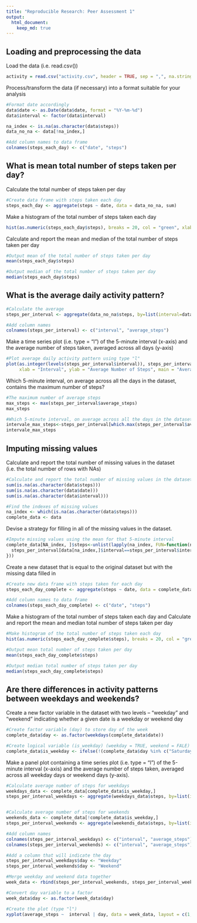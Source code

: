```yaml
---
title: "Reproducible Research: Peer Assessment 1"
output: 
  html_document:
    keep_md: true
---
```



## Loading and preprocessing the data

Load the data (i.e. read.csv())

```r
activity = read.csv("activity.csv", header = TRUE, sep = ",", na.strings = "NA")
```

Process/transform the data (if necessary) into a format suitable for your analysis

```r
#Format date accordingly
data$date <- as.Date(data$date, format = "%Y-%m-%d")
data$interval <- factor(data$interval)

na_index <- is.na(as.character(data$steps))
data_no_na <- data[!na_index,]

#Add column names to data frame
colnames(steps_each_day) <- c("date", "steps")
```

## What is mean total number of steps taken per day?

Calculate the total number of steps taken per day

```r
#Create data frame with steps taken each day
steps_each_day <- aggregate(steps ~ date, data = data_no_na, sum)
```

Make a histogram of the total number of steps taken each day

```r
hist(as.numeric(steps_each_day$steps), breaks = 20, col = "green", xlab = "Number of Steps", main= "Histogram of the Total Number of Steps Taken Each Day")
```

Calculate and report the mean and median of the total number of steps taken per day

```r
#Output mean of the total number of steps taken per day
mean(steps_each_day$steps)

#Output median of the total number of steps taken per day
median(steps_each_day$steps)
```

## What is the average daily activity pattern?

```r
#Calculate the average
steps_per_interval <- aggregate(data_no_na$steps, by=list(interval=data_no_na$interval), FUN=mean)

#Add column names
colnames(steps_per_interval) <- c("interval", "average_steps")
```

Make a time series plot (i.e. type = "l") of the 5-minute interval (x-axis) and the average number of steps taken, averaged across all days (y-axis)

```r
#Plot average daily activity pattern using type "l"
plot(as.integer(levels(steps_per_interval$interval)), steps_per_interval$average_steps, type="l",
     xlab = "Interval", ylab = "Average Number of Steps", main = "Average Daily Activity Pattern",  col ="blue")
```

Which 5-minute interval, on average across all the days in the dataset, contains the maximum number of steps?

```r
#The maximum number of average steps
max_steps <- max(steps_per_interval$average_steps)
max_steps

#Which 5-minute interval, on average across all the days in the dataset, contains the maximum number of steps?
intervale_max_steps<-steps_per_interval[which.max(steps_per_interval$average_steps),]$interval
intervale_max_steps
```

## Imputing missing values

Calculate and report the total number of missing values in the dataset (i.e. the total number of rows with NAs)

```r
#Calculate and report the total number of missing values in the dataset
sum(is.na(as.character(data$steps)))
sum(is.na(as.character(data$date)))
sum(is.na(as.character(data$interval)))

#Find the indexes of missing values
na_index <- which(is.na(as.character(data$steps)))
complete_data <- data
```

Devise a strategy for filling in all of the missing values in the dataset.

```r
#Impute missing values using the mean for that 5-minute interval
complete_data[NA_index, ]$steps<-unlist(lapply(na_index, FUN=function(na_index){
  steps_per_interval[data[na_index,]$interval==steps_per_interval$interval,]$average_steps
}))
```

Create a new dataset that is equal to the original dataset but with the missing data filled in

```r
#Create new data frame with steps taken for each day
steps_each_day_complete <- aggregate(steps ~ date, data = complete_data, sum)

#Add column names to data frame
colnames(steps_each_day_complete) <- c("date", "steps")
```

Make a histogram of the total number of steps taken each day and Calculate and report the mean and median total number of steps taken per day

```r
#Make histogram of the total number of steps taken each day
hist(as.numeric(steps_each_day_complete$steps), breaks = 20, col = "green", xlab = "Number of Steps", main= "Histogram of the Total Number of Steps Taken Each Day")

#Output mean total number of steps taken per day
mean(steps_each_day_complete$steps)

#Output median total number of steps taken per day
median(steps_each_day_complete$steps)
```

## Are there differences in activity patterns between weekdays and weekends?

Create a new factor variable in the dataset with two levels – “weekday” and “weekend” indicating whether a given date is a weekday or weekend day

```r
#Create factor variable (day) to store day of the week
complete_data$day <- as.factor(weekdays(complete_data$date))

#Create logical variable (is_weekday) (weekday = TRUE, weekend = FALE) :
complete_data$is_weekday <- ifelse(!(complete_data$day %in% c("Saturday","Sunday")), TRUE, FALSE)
```

Make a panel plot containing a time series plot (i.e. type = "l") of the 5-minute interval (x-axis) and the average number of steps taken, averaged across all weekday days or weekend days (y-axis).

```r
#Calculate average number of steps for weekdays
weekdays_data <- complete_data[complete_data$is_weekday,]
steps_per_interval_weekdays <- aggregate(weekdays_data$steps, by=list(interval=weekdays_data$interval), FUN=mean)


#Calculate average number of steps for weekends
weekends_data <- complete_data[!complete_data$is_weekday,]
steps_per_interval_weekends <- aggregate(weekends_data$steps, by=list(interval=weekends_data$interval), FUN=mean)

#Add column names
colnames(steps_per_interval_weekdays) <- c("interval", "average_steps")
colnames(steps_per_interval_weekends) <- c("interval", "average_steps")

#Add a column that will indicate the day
steps_per_interval_weekdays$day <- "Weekday"
steps_per_interval_weekends$day <- "Weekend"

#Merge weekday and weekend data together
week_data <- rbind(steps_per_interval_weekends, steps_per_interval_weekdays)

#Convert day variable to a factor
week_data$day <- as.factor(week_data$day)

#Create the plot (type "l")
xyplot(average_steps ~  interval | day, data = week_data, layout = c(1,2), type ="l", ylab="Number of Steps", xlab="Interval")
```
